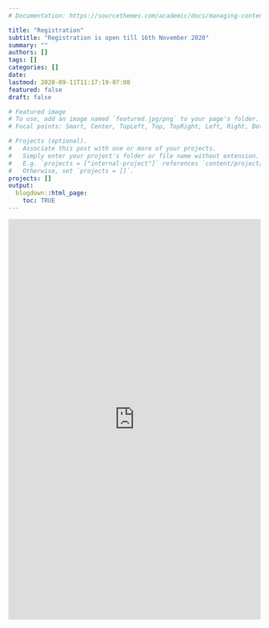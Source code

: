 ```yaml
---
# Documentation: https://sourcethemes.com/academic/docs/managing-content/

title: "Registration"
subtitle: "Registration is open till 16th November 2020"
summary: ""
authors: []
tags: []
categories: []
date: 
lastmod: 2020-09-11T11:17:19-07:00
featured: false
draft: false

# Featured image
# To use, add an image named `featured.jpg/png` to your page's folder.
# Focal points: Smart, Center, TopLeft, Top, TopRight, Left, Right, BottomLeft, Bottom, BottomRight.

# Projects (optional).
#   Associate this post with one or more of your projects.
#   Simply enter your project's folder or file name without extension.
#   E.g. `projects = ["internal-project"]` references `content/project/deep-learning/index.md`.
#   Otherwise, set `projects = []`.
projects: []
output: 
  blogdown::html_page:
    toc: TRUE
---
```


<!-- <form name="contact" method="POST" data-netlify="true" action="thanx.html"> -->
<!--   <p> -->
<!--     <label>Your Name: <input type="text" name="name" /></label>    -->
<!--   </p> -->
<!--   <p> -->
<!--     <label>Your Email: <input type="email" name="email" /></label> -->
<!--   </p> -->
<!--   <p> -->
<!--     <label>Your Role: <select name="role[]" multiple> -->
<!--       <option value="leader">Leader</option> -->
<!--       <option value="follower">Follower</option> -->
<!--     </select></label> -->
<!--   </p> -->
<!--   <p> -->
<!--     <label>Message: <textarea name="message"></textarea></label> -->
<!--   </p> -->
<!--   <p> -->
<!--     <button type="submit">Send</button> -->
<!--   </p> -->
<!-- </form> -->

<iframe src="https://docs.google.com/forms/d/e/1FAIpQLSf9MicwcS5aiEgpTcknTTOHPO6w8K-dPx1Bto8Z7ycvbbikDg/viewform?embedded=true" width="100%" height="800" frameborder="0" marginheight="0" marginwidth="0">Loading…</iframe>
